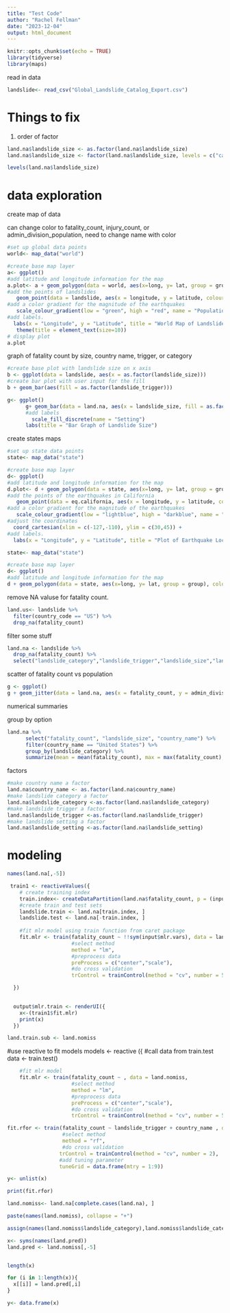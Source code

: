 ```yaml
---
title: "Test Code"
author: "Rachel Fellman"
date: "2023-12-04"
output: html_document
---
```


```r
knitr::opts_chunk$set(echo = TRUE)
library(tidyverse)
library(maps)
```

read in data
```r
landslide<- read_csv("Global_Landslide_Catalog_Export.csv")
```
# Things to fix 
1) order of factor 

```r
land.na$landslide_size <- as.factor(land.na$landslide_size)
land.na$landslide_size <- factor(land.na$landslide_size, levels = c("catastrophic", "very_large", "large", "medium", "small", "unknown"))
```

```r
levels(land.na$landslide_size)
```


# data exploration



create map of data

can change color to fatality_count, injury_count, or admin_division_population, need to change name with color
```r
#set up global data points
world<- map_data("world")

#create base map layer
a<- ggplot()
#add latitude and longitude information for the map
a.plot<- a + geom_polygon(data = world, aes(x=long, y= lat, group = group), color = "darkgrey", fill = "grey") +
#add the points of landslides
   geom_point(data = landslide, aes(x = longitude, y = latitude, colour = color) ) +
#add a color gradient for the magnitude of the earthquakes
   scale_colour_gradient(low = "green", high = "red", name = "Population")+
#add labels.
  labs(x = "Longitude", y = "Latitude", title = "World Map of Landslides") +
   theme(title = element_text(size=10))
# display plot
a.plot

```


graph of fatality count by size, country name, trigger, or category
```r
#create base plot with landslide size on x axis
b <- ggplot(data = landslide, aes(x = as.factor(landslide_size)))
#create bar plot with user input for the fill
b + geom_bar(aes(fill = as.factor(landslide_trigger)))
```

```r
g<- ggplot()
      g+ geom_bar(data = land.na, aes(x = landslide_size, fill = as.factor(landslide_setting))) +
      #add labels
        scale_fill_discrete(name = "Setting")
      labs(title = "Bar Graph of Landslide Size")
```

create states maps
```r
#set up state data points
state<- map_data("state")

#create base map layer
d<- ggplot()
#add latitude and longitude information for the map
d.plot<- d + geom_polygon(data = state, aes(x=long, y= lat, group = group), color = "darkgrey", fill = "grey") +
#add the points of the earthquakes in California
   geom_point(data = eq.california, aes(x = longitude, y = latitude, colour = magnitude))  +
#add a color gradient for the magnitude of the earthquakes
   scale_colour_gradient(low = "lightblue", high = "darkblue", name = "Magnitude")+
#adjust the coordinates
  coord_cartesian(xlim = c(-127,-110), ylim = c(30,45)) +
#add labels.
  labs(x = "Longitude", y = "Latitude", title = "Plot of Earthquake Locations Colored by Magnitude in a 800 km Radius of the Center of California")
```

```r
state<- map_data("state")

#create base map layer
d<- ggplot()
#add latitude and longitude information for the map
d + geom_polygon(data = state, aes(x=long, y= lat, group = group), color = "darkgrey", fill = "grey")
```

remove NA valuse for fatality count.
```r
land.us<- landslide %>% 
  filter(country_code == "US") %>% 
  drop_na(fatality_count)
```
 filter some stuff
```r
land.na <- landslide %>% 
  drop_na(fatality_count) %>% 
  select("landslide_category","landslide_trigger","landslide_size","landslide_setting","fatality_count","injury_count","country_name","admin_division_population","gazeteer_closest_point", "gazeteer_distance", "longitude", "latitude")
```

scatter of fatality count vs population
```r
g <- ggplot()
g + geom_jitter(data = land.na, aes(x = fatality_count, y = admin_division_population, color = landslide_size))
```

numerical summaries

group by option
```r
land.na %>% 
      select("fatality_count", "landslide_size", "country_name") %>% 
      filter(country_name == "United States") %>% 
      group_by(landslide_category) %>% 
      summarize(mean = mean(fatality_count), max = max(fatality_count), min = min(fatality_count), sd = sd(fatality_count))
```

factors
```r
#make country name a factor
land.na$country_name <- as.factor(land.na$country_name)
#make landslide category a factor
land.na$landslide_category <-as.factor(land.na$landslide_category)
#make landslide trigger a factor
land.na$landslide_trigger <-as.factor(land.na$landslide_trigger)
#make landslide setting a factor
land.na$landslide_setting <-as.factor(land.na$landslide_setting)
```

# modeling
```r
names(land.na[,-5])
```

```r
 train1 <- reactiveValues({
    # create training index
    train.index<- createDataPartition(land.na$fatality_count, p = (input$test/100), list = FALSE)
    #create train and test sets
    landslide.train <- land.na[train.index, ]
    landslide.test <- land.na[-train.index, ]
    
    #fit mlr model using train function from caret package
    fit.mlr <- train(fatality_count ~ !!sym(input$mlr.vars), data = landslide.train,
                     #select method
                     method = "lm",
                     #preprocess data
                     preProcess = c("center","scale"),
                     #do cross validation
                     trControl = trainControl(method = "cv", number = 5))

  })

  
  output$mlr.train <- renderUI({
    x<-(train1$fit.mlr)
    print(x)
  })
```

```r
land.train.sub <- land.nomiss
```


  #use reactive to fit models
  models <- reactive ({
    #call data from train.test
    data <- train.test()
    
```r
    #fit mlr model
    fit.mlr <- train(fatality_count ~ , data = land.nomiss,
                     #select method
                     method = "lm",
                     #preprocess data
                     preProcess = c("center","scale"),
                     #do cross validation
                     trControl = trainControl(method = "cv", number = 5))

```

```r
fit.rfor <- train(fatality_count ~ landslide_trigger + country_name , data = land.nomiss,
                  #select method
                  method = "rf",
                  #do cross validation
                 trControl = trainControl(method = "cv", number = 2),
                 #add tuning parameter
                 tuneGrid = data.frame(mtry = 1:9))
```

```r
y<- unlist(x)
```

```r
print(fit.rfor)
```

    
```r
land.nomiss<- land.na[complete.cases(land.na), ]
```
    
```r
paste(names(land.nomiss), collapse = "+")
```
    
```r
assign(names(land.nomiss$landslide_category),land.nomiss$landslide_category)
```

```r
x<- syms(names(land.pred))
land.pred <- land.nomiss[,-5]
```

```r
```


```r
length(x)
```


```r
for (i in 1:length(x)){
  x[[i]] = land.pred[,i]
}
```

```r
y<- data.frame(x)
```

